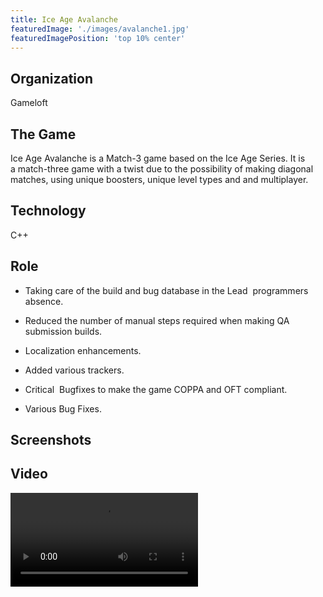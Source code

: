 ```yaml
---
title: Ice Age Avalanche
featuredImage: './images/avalanche1.jpg'
featuredImagePosition: 'top 10% center'
---
```


## Organization

Gameloft

## The Game

Ice Age Avalanche is a Match-3 game based on the Ice Age Series. It is a match-three game with a twist due to the
possibility of making diagonal matches, using unique boosters, unique level types and and multiplayer.

## Technology

C++

## Role

-   Taking care of the build and bug database in the Lead  programmers absence.

-   Reduced the number of manual steps required when making QA submission builds.

-   Localization enhancements.

-   Added various trackers.

-   Critical  Bugfixes to make the game COPPA and OFT compliant.

-   Various Bug Fixes.

## Screenshots

<ImageGallery relativeDirectory={props.path} />

## Video

<Video src="https://www.youtube.com/embed/ibVEW136dqo" title="Ice Age Avalanche Video" />

## Downloads

[Itunes App Store](https://itunes.apple.com/app/id900133047)

[Google Play](https://play.google.com/store/apps/details?id=com.gameloft.android.ANMP.GloftILHM)
